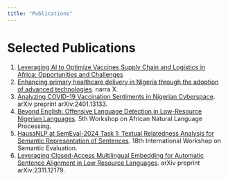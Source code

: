 ```yaml
---
title: "Publications"
---
```


# Selected Publications

1. [Leveraging AI to Optimize Vaccines Supply Chain and Logistics in Africa: Opportunities and Challenges](https://www.frontiersin.org/journals/pharmacology/articles/10.3389/fphar.2025.1531141/full)
2. [Enhancing primary healthcare delivery in Nigeria through the adoption of advanced technologies](https://narrax.org/main/article/view/180). narra X. 
3. [Analyzing COVID-19 Vaccination Sentiments in Nigerian Cyberspace](https://arxiv.org/abs/2401.13133). arXiv preprint arXiv:2401.13133.
4. [Beyond English: Offensive Language Detection in Low-Resource Nigerian Languages](https://openreview.net/forum?id=8H6fHHZI36). 5th Workshop on African Natural Language Processing.
5. [HausaNLP at SemEval-2024 Task 1: Textual Relatedness Analysis for Semantic Representation of Sentences](https://aclanthology.org/2024.semeval-1.29). 18th International Workshop on Semantic Evaluation.
6. [Leveraging Closed-Access Multilingual Embedding for Automatic Sentence Alignment in Low Resource Languages](https://arxiv.org/abs/2311.12179). arXiv preprint arXiv:2311.12179.
